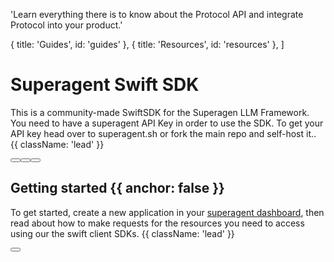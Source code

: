 
  'Learn everything there is to know about the Protocol API and integrate Protocol into your product.'

  { title: 'Guides', id: 'guides' },
  { title: 'Resources', id: 'resources' },
]

<HeroPattern />

# Superagent Swift SDK

This is a community-made SwiftSDK for the Superagen LLM Framework. You need to have a superagent API Key in order to use the SDK. To get your API key head over to superagent.sh or fork the main repo and self-host it.. {{ className: 'lead' }}

<div className="not-prose mb-16 mt-6 flex gap-3">
  <Button href="/quickstart" arrow="right" children="Quickstart" />
  <Button href="https://app.superagent.sh" variant="outline" children="About Superagent" />
  <Button href="https://docs.superagent.sh/introduction" variant="outline" children="Superagent Documentation" />
</div>

## Getting started {{ anchor: false }}

To get started, create a new application in your [superagent dashboard](https://app.superagent.sh), then read about how to make requests for the resources you need to access using our the swift client SDKs. {{ className: 'lead' }}

<div className="not-prose">
  <Button
    href="https://app.superagent.sh/api-tokens"
    variant="text"
    arrow="right"
    children="Get your API key"
  />
</div>

<Guides />

<Resources />
